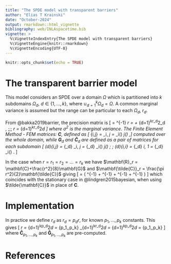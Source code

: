 ```yaml
---
title: "The SPDE model with transparent barriers"
author: "Elias T Krainski"
date: "October-2024"
output: rmarkdown::html_vignette
bibliography: web/INLAspacetime.bib
vignette: >
  %\VignetteIndexEntry{The SPDE model with transparent barriers}
  %\VignetteEngine{knitr::rmarkdown}
  %\VignetteEncoding{UTF-8}
---
```


```r
knitr::opts_chunk$set(echo = TRUE)
```

# The transparent barrier model

This model considers an SPDE over a domain 
$\Omega$ which is partitioned into $k$
subdomains $\Omega_d$, $d\in\{1,\ldots,k\}$, 
where $\cup_{d=1}^k\Omega_d=\Omega$.
A common marginal variance is assumed
but the range can be particular to each $\Omega_d$, $r_d$.

From @bakka2019barrier, the precision matrix is 
\[
\mathbf{Q} = \frac{1}{\sigma^2}\mathbf{R}\mathbf{\tilde{C}}^{-1}\mathbf{R}
\textrm{ for } 
 \mathbf{R}_r = \mathbf{C} +
 \frac{1}{8}\sum_{d=1}^kr_d^2\mathbf{G}_d ,
\;\;\;
\mathbf{\tilde{C}}_r = 
\frac{\pi}{2}\sum_{d=1}^kr_d^2\mathbf{\tilde{C}}_d
\]
where $\sigma^2$ is the marginal variance. 
The Finite Element Method - FEM matrices:
$\mathbf{C}$, defined as
\[ \mathbf{C}_{i,j} = \langle \psi_i, \psi_j \rangle = 
  \int_\Omega \psi_i(\mathbf{s}) \psi_j(\mathbf{s}) \partial \mathbf{s},\]
computed over the whole domain,
while $\mathbf{G}_d$ and $\mathbf{\tilde{C}}_d$ 
are defined as a pair of matrices for each subdomain
\[ (\mathbf{G}_d)_{i,j} = \langle 1_{\Omega_d} \nabla \psi_i, \nabla \psi_j \rangle = 
  \int_{\Omega_d} \nabla \psi_i(\mathbf{s}) \nabla \psi_j(\mathbf{s}) \partial \mathbf{s}\; \textrm{ and }\;
 (\mathbf{\tilde{C}}_d)_{i,i} = \langle 1_{\Omega_d} \psi_i, 1 \rangle = 
  \int_{\Omega_d} \psi_i(\mathbf{s}) \partial \mathbf{s} . \]

In the case when $r = r_1 = r_2 = \ldots = r_k$ we have
$\mathbf{R}_r = \mathbf{C}+\frac{r^2}{8}\mathbf{G}$ 
and $\mathbf{\tilde{C}}_r = \frac{\pi r^2}{2}\mathbf{\tilde{C}}$
giving 
\[ \mathbf{Q} = \frac{2}{\pi\sigma^2}(
\frac{1}{r^2}\mathbf{C}\mathbf{\tilde{C}}^{-1}\mathbf{C} + 
\frac{1}{8}\mathbf{C}\mathbf{\tilde{C}}^{-1}\mathbf{G} +
\frac{1}{8}\mathbf{G}\mathbf{\tilde{C}}^{-1}\mathbf{C} +
\frac{r^2}{64}\mathbf{G}\mathbf{\tilde{C}}^{-1}\mathbf{G} 
) \]
which coincides with the stationary case in @lindgren2015bayesian,
when using $\tilde{\mathbf{C}}$ in place of $\mathbf{C}$.

# Implementation

In practice we define $r_d$ as $r_d = p_d r$, 
for known $p_1,\ldots,p_k$ constants. 
This gives
\[ \mathbf{\tilde{C}}_r = 
\frac{\pi r^2}{2}\sum_{d=1}^kp_d^2\mathbf{\tilde{C}}_d =
\frac{\pi r^2}{2} \mathbf{\tilde{C}}_{p_1,\ldots,p_k}
\textrm{ and }
\frac{1}{8}\sum_{d=1}^kr_d^2\mathbf{G}_d =
\frac{r^2}{8}\sum_{d=1}^kp_d^2\mathbf{\tilde{G}}_d = 
\frac{r^2}{8}\mathbf{\tilde{G}}_{p_1,\ldots,p_k}
\]
where $\mathbf{\tilde{C}}_{p_1,\ldots,p_k}$
and $\mathbf{\tilde{G}}_{p_1,\ldots,p_k}$ are pre-computed.


# References
